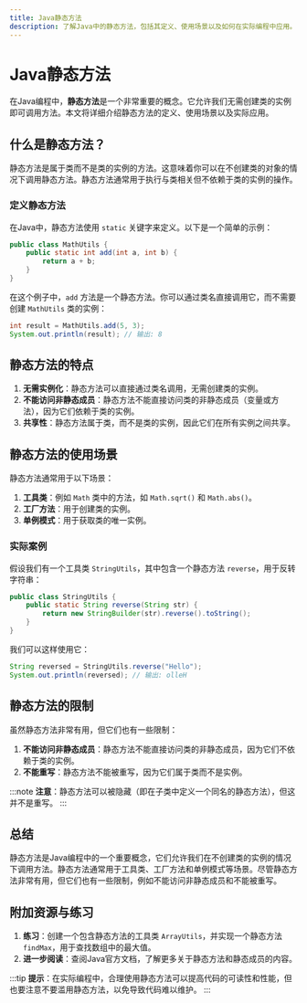 ```yaml
---
title: Java静态方法
description: 了解Java中的静态方法，包括其定义、使用场景以及如何在实际编程中应用。
---
```


# Java静态方法

在Java编程中，**静态方法**是一个非常重要的概念。它允许我们无需创建类的实例即可调用方法。本文将详细介绍静态方法的定义、使用场景以及实际应用。

## 什么是静态方法？

静态方法是属于类而不是类的实例的方法。这意味着你可以在不创建类的对象的情况下调用静态方法。静态方法通常用于执行与类相关但不依赖于类的实例的操作。

### 定义静态方法

在Java中，静态方法使用 `static` 关键字来定义。以下是一个简单的示例：

```java
public class MathUtils {
    public static int add(int a, int b) {
        return a + b;
    }
}
```

在这个例子中，`add` 方法是一个静态方法。你可以通过类名直接调用它，而不需要创建 `MathUtils` 类的实例：

```java
int result = MathUtils.add(5, 3);
System.out.println(result); // 输出: 8
```

## 静态方法的特点

1. **无需实例化**：静态方法可以直接通过类名调用，无需创建类的实例。
2. **不能访问非静态成员**：静态方法不能直接访问类的非静态成员（变量或方法），因为它们依赖于类的实例。
3. **共享性**：静态方法属于类，而不是类的实例，因此它们在所有实例之间共享。

## 静态方法的使用场景

静态方法通常用于以下场景：

1. **工具类**：例如 `Math` 类中的方法，如 `Math.sqrt()` 和 `Math.abs()`。
2. **工厂方法**：用于创建类的实例。
3. **单例模式**：用于获取类的唯一实例。

### 实际案例

假设我们有一个工具类 `StringUtils`，其中包含一个静态方法 `reverse`，用于反转字符串：

```java
public class StringUtils {
    public static String reverse(String str) {
        return new StringBuilder(str).reverse().toString();
    }
}
```

我们可以这样使用它：

```java
String reversed = StringUtils.reverse("Hello");
System.out.println(reversed); // 输出: olleH
```

## 静态方法的限制

虽然静态方法非常有用，但它们也有一些限制：

1. **不能访问非静态成员**：静态方法不能直接访问类的非静态成员，因为它们不依赖于类的实例。
2. **不能重写**：静态方法不能被重写，因为它们属于类而不是实例。

:::note
**注意**：静态方法可以被隐藏（即在子类中定义一个同名的静态方法），但这并不是重写。
:::

## 总结

静态方法是Java编程中的一个重要概念，它们允许我们在不创建类的实例的情况下调用方法。静态方法通常用于工具类、工厂方法和单例模式等场景。尽管静态方法非常有用，但它们也有一些限制，例如不能访问非静态成员和不能被重写。

## 附加资源与练习

1. **练习**：创建一个包含静态方法的工具类 `ArrayUtils`，并实现一个静态方法 `findMax`，用于查找数组中的最大值。
2. **进一步阅读**：查阅Java官方文档，了解更多关于静态方法和静态成员的内容。

:::tip
**提示**：在实际编程中，合理使用静态方法可以提高代码的可读性和性能，但也要注意不要滥用静态方法，以免导致代码难以维护。
:::